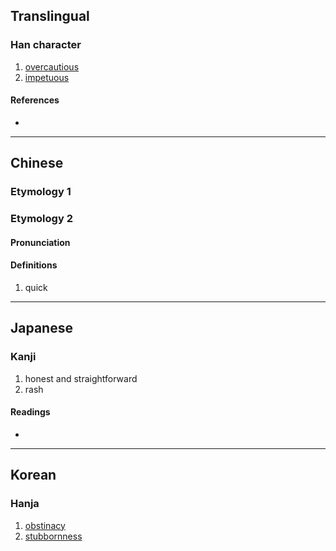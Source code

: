 {{character info/new}}
==Translingual==

===Han character===
{{Han char|rn=94|rad=犬|as=13|sn=16|four=46232|canj=KHWLV|ids=⿰犭睘}}

# [[overcautious]]
# [[impetuous]]

====References====
* {{Han ref|kx=0719.240|dkj=20724|dj=1130.220|hdz=21372.020|uh=7367|ud=29543|bh=EA5D|bd=59997}}

----

==Chinese==

===Etymology 1===
{{zh-see|狷|v}}

===Etymology 2===

{{zh-forms}}

====Pronunciation====
{{zh-pron
|m=juàn
|m-s=
|c=gyun3
|c-t=
|g=
|h=pfs=
|j=
|md=
|mn=
|mn-t=
|w=
|x=
|mc=y
|oc=y
|cat=a
}}

====Definitions====
{{zh-hanzi}}

# quick

----

==Japanese==

===Kanji===
{{ja-kanji|grade=|rs=犬13}}

# honest and straightforward
# rash

====Readings====
* {{ja-readings|on=[[けん]] (ken)|kun=[[はねおどる]] (haneodoru)}}

----

==Korean==

===Hanja===
{{ko-hanja|hangeul=견|eumhun=|rv=gyeon|mr=kyŏn|y=kyen}}

# [[obstinacy]]
# [[stubbornness]]